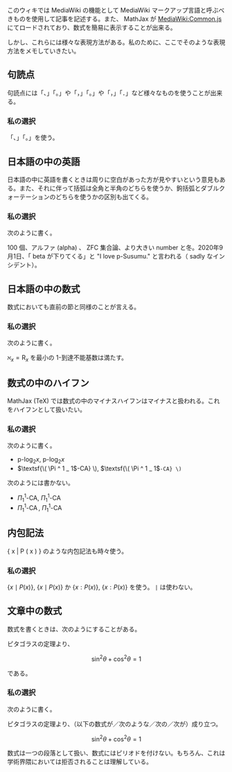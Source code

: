 このウィキでは MediaWiki の機能として MediaWiki マークアップ言語と呼ぶべきものを使用して記事を記述する。また、 MathJax が [[MediaWiki:Common.js]] にてロードされており、数式を簡易に表示することが出来る。

しかし、これらには様々な表現方法がある。私のために、ここでそのような表現方法をメモしていきたい。

== 句読点 ==

句読点には「、」「。」や「，」「。」や「，」「．」など様々なものを使うことが出来る。

=== 私の選択 ===

「、」「。」を使う。

== 日本語の中の英語 ==

日本語の中に英語を書くときは周りに空白があった方が見やすいという意見もある。また、それに伴って括弧は全角と半角のどちらを使うか、鉤括弧とダブルクォーテーションのどちらを使うかの区別も出てくる。

=== 私の選択 ===

次のように書く。

100 個、アルファ (alpha) 、 ZFC 集合論、より大きい number と冬。2020年9月1日、「 beta が下りてくる」と "I love p-Susumu." と言われる（ sadly なインシデント）。

== 日本語の中の数式 ==

数式においても直前の節と同様のことが言える。

=== 私の選択 ===

次のように書く。

\( \aleph _ x = \mathrm{R} _ x \) を最小の \( 1 \)-到達不能基数は満たす。

== 数式の中のハイフン ==

MathJax (TeX) では数式の中のマイナスハイフンはマイナスと扱われる。これをハイフンとして扱いたい。

=== 私の選択 ===

次のように書く。

* \( \operatorname{p-log} _ 2 x \), <code>\( \operatorname{p-log} _ 2 x \)</code>
* \( \textsf{\( \Pi ^ 1 _ 1 \)-CA} \), <code>\( \textsf{\( \Pi ^ 1 _ 1 \)-CA} \)</code>

次のようには書かない。

* \( \Pi ^ 1 _ 1 \text{-}\mathsf{CA} \), <code>\( \Pi ^ 1 _ 1 \text{-}\mathsf{CA} \)</code>
* \( \Pi ^ 1 _ 1 \operatorname{-CA} \), <code>\( \Pi ^ 1 _ 1 \operatorname{-CA} \)</code>

== 内包記法 ==

{ x | P ( x ) } のような内包記法も時々使う。

=== 私の選択 ===

\( \{ x \mid P ( x ) \} \), <code>\( \{ x \mid P ( x ) \} \)</code> か \( \{ x : P ( x ) \} \), <code>\( \{ x : P ( x ) \} \)</code> を使う。 <code>|</code> は使わない。

== 文章中の数式 ==

数式を書くときは、次のようにすることがある。

ピタゴラスの定理より、

\[ \sin ^ 2 \theta + \cos ^ 2 \theta = 1 \]

である。

=== 私の選択 ===

次のように書く。

ピタゴラスの定理より、（以下の数式が／次のような／次の／次が）成り立つ。

\[ \sin ^ 2 \theta + \cos ^ 2 \theta = 1 \]

数式は一つの段落として扱い、数式にはピリオドを付けない。もちろん、これは学術界隈においては拒否されることは理解している。
